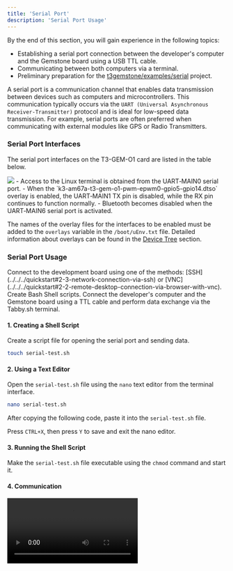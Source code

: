 ```yaml
---
title: 'Serial Port'
description: 'Serial Port Usage'
---
```



<Tip>
By the end of this section, you will gain experience in the following topics:

- Establishing a serial port connection between the developer's computer and the Gemstone board using a USB TTL cable.
- Communicating between both computers via a terminal.
- Preliminary preparation for the [t3gemstone/examples/serial](https://github.com/t3gemstone/examples/tree/main/serial) project.
</Tip>

A serial port is a communication channel that enables data transmission between devices such as computers and
microcontrollers. This communication typically occurs via the `UART (Universal Asynchronous Receiver-Transmitter)`
protocol and is ideal for low-speed data transmission. For example, serial ports are often preferred when
communicating with external modules like GPS or Radio Transmitters.

### Serial Port Interfaces

The serial port interfaces on the T3-GEM-O1 card are listed in the table below.

<Frame caption="Todo: Pins where the seriport connection can be made">
  <img className="rounded-lg" noZoom src="/images/under-construction.png" />
</Frame>

<SnippetDevices int="Interface" device="Device" file="Overlay File" notes="Notes" />

<Note>
- Access to the Linux terminal is obtained from the UART‑MAIN0 serial port.
- When the `k3-am67a-t3-gem-o1-pwm-epwm0-gpio5-gpio14.dtso` overlay is enabled, the UART‑MAIN1 TX pin is disabled, while
  the RX pin continues to function normally.
- Bluetooth becomes disabled when the UART‑MAIN6 serial port is activated.
</Note>

The names of the overlay files for the interfaces to be enabled must be added to the `overlays` variable
in the `/boot/uEnv.txt` file. Detailed information about overlays can be found in the
[Device Tree](./introduction/#2-device-tree) section.

### Serial Port Usage

<Steps>
  <Step title="SSH/VNC Connection">
  Connect to the development board using one of the methods: [SSH](../../../quickstart#2-3-network-connection-via-ssh) or
  [VNC](../../../quickstart#2-2-remote-desktop-connection-via-browser-with-vnc).
  </Step>
  <Step title="Shell">
  Create Bash Shell scripts.
  </Step>
  <Step title="TTL and Terminal">
  Connect the developer's computer and the Gemstone board using a TTL cable and perform data exchange via the Tabby.sh terminal.
  </Step>
</Steps>

#### 1. Creating a Shell Script

Create a script file for opening the serial port and sending data.

```bash
touch serial-test.sh
```

#### 2. Using a Text Editor

Open the `serial-test.sh` file using the `nano` text editor from the terminal interface.

```bash
nano serial-test.sh
```

After copying the following code, paste it into the `serial-test.sh` file.

<SnippetExamplesSerialScript />

Press `CTRL+X`, then press `Y` to save and exit the nano editor.

#### 3. Running the Shell Script

Make the `serial-test.sh` file executable using the `chmod` command and start it.

<SnippetExamplesSerial />

#### 4. Communication

<Frame >
  <video controls className="w-full aspect-video" src="/videos/seri-test.mp4"></video>
</Frame>
